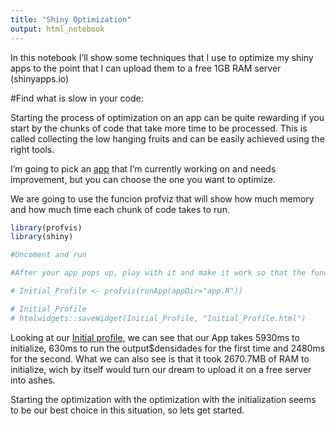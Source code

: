 ```yaml
---
title: "Shiny Optimization"
output: html_notebook
---
```


In this notebook I'll show some techniques that I use to optimize my shiny apps
to the point that I can upload them to a free 1GB RAM server (shinyapps.io)

#Find what is slow in your code:

Starting the process of optimization on an app can be quite rewarding if you start by the chunks of code that take more time to be processed. This is called collecting the low hanging fruits and can be easily achieved using the right tools.

I'm going to pick an [app](https://github.com/raylandmagalhaes/Densidade_Gastos_Deputados) that I'm currently working on and needs improvement, but you can choose the one you want to optimize.

We are going to use the funcion profviz that will show how much memory and how much time each chunk of code takes to run. 


```r
library(profvis)
library(shiny)

#Uncoment and run

#After your app pops up, play with it and make it work so that the function can capture how much time each task take to run.

# Initial_Profile <- profvis(runApp(appDir="app.R"))

# Initial_Profile
# htmlwidgets::saveWidget(Initial_Profile, "Initial_Profile.html")

```

Looking at our [Initial profile,](./Initial_Profile.html) we can see that our App takes 5930ms to initialize, 630ms to run the output$densidades for the first time and 2480ms for the second.
What we can also see is that it took 2670.7MB of RAM to initialize, wich by itself would turn our dream to upload it on a free server into ashes.

Starting the optimization with the optimization with the initialization seems to be our best choice in this situation, so lets get started.

